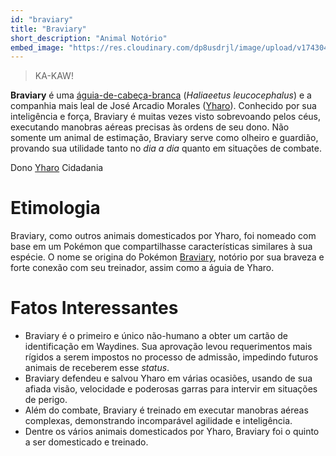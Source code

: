 ```yaml
---
id: "braviary"
title: "Braviary"
short_description: "Animal Notório"
embed_image: "https://res.cloudinary.com/dp8usdrjl/image/upload/v1743048776/4bdb49a4-cf16-4742-a889-b399e9cecfab.png"
---
```


> KA-KAW!

**Braviary** é uma [águia-de-cabeça-branca](https://pt.wikipedia.org/wiki/Águia-de-cabeça-branca)
(_Haliaeetus leucocephalus_) e a companhia mais leal de José Arcadio Morales ([Yharo](Yharo)).
Conhecido por sua inteligência e força, Braviary é muitas vezes visto sobrevoando pelos céus,
executando manobras aéreas precisas às ordens de seu dono. Não somente um animal de estimação,
Braviary serve como olheiro e guardião, provando sua utilidade tanto no _dia a dia_ quanto em
situações de combate.

<QuickFacts title="Braviary">
    <tr>
        <td colSpan="2">
            <Picture
                image="https://res.cloudinary.com/dp8usdrjl/image/upload/v1743048776/4bdb49a4-cf16-4742-a889-b399e9cecfab.png"
                height="8rem"
                centered={true}
            />
        </td>
    </tr>
    <tr>
        <td>Dono</td>
        <td>
            <a href="Yharo">Yharo</a>
        </td>
    </tr>
    <tr>
        <td>Cidadania</td>
        <td>
            <CountryCitation country="Waydines" />
        </td>
    </tr>
</QuickFacts>

# Etimologia

Braviary, como outros animais domesticados por Yharo, foi nomeado com base em um Pokémon que
compartilhasse características similares à sua espécie. O nome se origina do Pokémon
[Braviary](<https://bulbapedia.bulbagarden.net/wiki/Braviary_(Pokémon)>), notório por sua braveza e
forte conexão com seu treinador, assim como a águia de Yharo.

# Fatos Interessantes

-   Braviary é o primeiro e único não-humano a obter um cartão de identificação em Waydines. Sua
    aprovação levou requerimentos mais rígidos a serem impostos no processo de admissão, impedindo
    futuros animais de receberem esse _status_.
-   Braviary defendeu e salvou Yharo em várias ocasiões, usando de sua afiada visão, velocidade e
    poderosas garras para intervir em situações de perigo.
-   Além do combate, Braviary é treinado em executar manobras aéreas complexas, demonstrando
    incomparável agilidade e inteligência.
-   Dentre os vários animais domesticados por Yharo, Braviary foi o quinto a ser domesticado e
    treinado.
